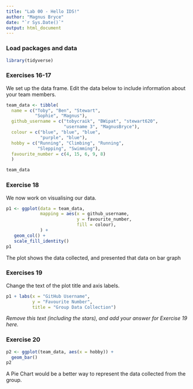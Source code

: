 ```yaml
---
title: "Lab 00 - Hello IDS!"
author: "Magnus Bryce"
date: "`r Sys.Date()`"
output: html_document
---
```


### Load packages and data

```r
library(tidyverse) 
```

### Exercises 16-17

We set up the data frame. Edit the data below to include information about your team members.

```r
team_data <- tibble(
  name = c("Toby", "Ben", "Stewart", 
           "Sophie", "Magnus"),
  github_username = c("tobycraik", "BWipat", "stewart620", 
                      "username 3", "MagnusBryce"), 
  colour = c("blue", "blue", "blue", 
             "purple", "blue"),
  hobby = c("Running", "Climbing", "Running", 
            "Slepping", "Swimming"),
  favourite_number = c(4, 15, 6, 9, 8)
  )

team_data
```

### Exercise 18

We now work on visualising our data. 

```r
p1 <- ggplot(data = team_data, 
             mapping = aes(x = github_username, 
                           y = favourite_number,
                           fill = colour), 
             ) +
   geom_col() +
   scale_fill_identity()
p1
```


The plot shows the data collected, and presented that data on bar graph

### Exercises 19

Change the text of the plot title and axis labels.

```r
p1 + labs(x = "GitHub Username", 
          y = "Favourite Number",
          title = "Group Data Collection")
```

*Remove this text (including the stars), and add your answer for Exercise 19 here.*

### Exercise 20

```r
p2 <- ggplot(team_data, aes(x = hobby)) +
  geom_bar()
p2
```

A Pie Chart would be a better way to represent the data collected from the group.
